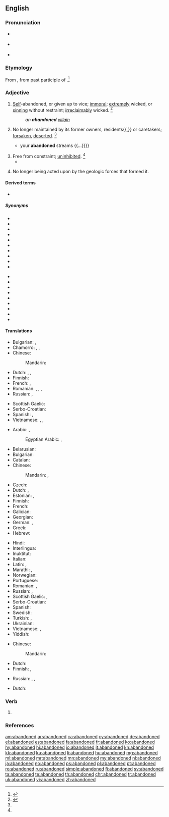 ==English==

===Pronunciation===
* {{a|RP}} {{IPA|/əˈbæn.dn̩d/|lang=en}}
* {{a|GenAm}} {{IPA|/əˈbæn.dn̩d/|lang=en}}
* {{audio|en-us-abandoned.ogg|Audio (US)|lang=en}}

===Etymology===
From {{m|en|abandon}}, from {{etyl|fr|en}} {{m|fr|abandonne|abandonné|immoral}} past participle of {{m|fr|abandonner}}.<ref>{{R:CDOE|page=2}}</ref>

===Adjective===
{{en-adj}}

# [[self|Self]]-abandoned, or given up to vice; [[immoral]]; [[extremely]] wicked, or [[sinning]] without restraint; [[irreclaimably]] wicked. {{defdate|First attested from 1350 to 1470}}<ref name =SOED>{{R:SOED5|page=2}}</ref>
#: ''an '''abandoned''' [[villain]]'' 
# No longer maintained by its former owners, residents{{,}} or caretakers; [[forsaken]], [[deserted]]. {{defdate|Late 15th century}}<ref name =SOED/>
#* {{quote-book|author=Thomson|passage={{...}} your '''abandoned''' streams {{...}}}}
# Free from constraint; [[uninhibited]]. {{defdate|Late 17th century}}<ref name =SOED/>
#* {{quote-book|year=1919|author=[[w:William Somerset Maugham|W. Somerset Maugham]]|title=[[w:The Moon and Sixpence|The Moon and Sixpence]]|chapter=11|passage=Everything was dirty and [[shabby]]. There was no sign of the '''abandoned''' luxury that Colonel MacAndrew had so confidently described.}}
# {{lb|en|geology}} No longer being acted upon by the geologic forces that formed it.

====Derived terms====
{{der-top}}
* {{l|en|abandonedness}}
{{der-mid}}
{{der-bottom}}

=====Synonyms=====
{{rel-top|synonyms of "abdicate"}}
* {{l|en|careless}}
* {{l|en|cast aside}}
* {{l|en|corrupt}}
* {{l|en|depraved}}
* {{l|en|deserted}}
* {{l|en|dissolute}}
* {{l|en|forsaken}}
* {{l|en|graceless}}
* {{l|en|impetuous}}
* {{l|en|reckless}}
{{rel-mid}}
* {{l|en|reprobate}}
* {{l|en|uninhibited}}
* {{l|en|unprincipled}}
* {{l|en|unrestrained}}
* {{l|en|vicious}}
* {{l|en|vile}}
* {{l|en|wanton}}
* {{l|en|wicked}}
* {{l|en|wild}}
{{rel-bottom}}

====Translations====
{{trans-top|wicked, self-abandoned, given to sin}}
* Bulgarian: {{t+|bg|разпуснат|m}}, {{t+|bg|разпусната|f}}
* Chamorro: {{t|ch|maabandona}}, {{t|ch|madingo}}, {{t|ch|mayute}}
* Chinese:
*: Mandarin: {{t+|cmn|放荡|sc=Hani}}
* Dutch: {{t+|nl|schaamteloos}}, {{t+|nl|verdorven}}, {{t+|nl|liederlijk}}
* Finnish: {{t+|fi|paatunut}}
* French: {{t+|fr|dévergondé|m}}, {{t+|fr|dévergondée|f}}
* Romanian: {{t+|ro|vicios|m}}, {{t|ro|desfrânat|m|n}}, {{t+|ro|imoral|m|n}}, {{t+|ro|nerușinat|m|n}}
* Russian: {{t+|ru|па́дший}}, {{t+|ru|распу́тный}}
{{trans-mid}}
* Scottish Gaelic: {{t|gd|meallta}}
* Serbo-Croatian: {{t|sh|запуштен|m|tr=zapušten|sc=Cyrl}}
* Spanish: {{t+|es|desenfrenado}}, {{t+|es|desinhibido}}
* Vietnamese: {{t+|vi|phóng đãng}}, {{t+|vi|truỵ lạc}}, {{t+|vi|trụy lạc}}
{{trans-bottom}}

{{trans-top|no longer maintained, forsaken, deserted}}
* Arabic: {{t|ar|مَهْجُورّ|m}}, {{t|ar|مَتْرُوك|m}}
*: Egyptian Arabic: {{t|arz|متساب|m|tr=metsāb|sc=Arab}}, {{t|arz|مهجور|m|tr=mahgūrr|sc=Arab}}
* Belarusian: {{t|be|закі́нуты|m|sc=Cyrl}}
* Bulgarian: {{t+|bg|изоставен}}
* Catalan: {{t+|ca|abandonat}}
* Chinese:
*: Mandarin: {{t|cmn|遗弃的|sc=Hani}}, {{t|cmn|抛弃的|sc=Hani}}
* Czech: {{t|cs|opuštěný}}
* Dutch: {{t+|nl|verlaten}}, {{t|nl|in de steek gelaten}}
* Estonian: {{t|et|maha jäetud}}, {{t|et|hüljatud}}
* Finnish: {{t+|fi|hylätty}}
* French: {{t+|fr|abandonné}}
* Galician: {{t+|gl|abandonado}}
* Georgian: {{t|ka|მიტოვებული|sc=Geor}}
* German: {{t+|de|verlassen}}, {{t|de|herrenlos}}
* Greek: {{t+|el|εγκαταλελειμμένος}}
* Hebrew: {{t|he|הֶפְקֵר}}
{{trans-mid}}
* Hindi: {{t+|hi|परित्यक्त|m|tr=parityakt|sc=Deva}}
* Interlingua: {{t|ia|abandonate}}
* Inuktitut: {{t|iu|hingitaq}}
* Italian: {{t+|it|abbandonato}}
* Latin: {{t|la|derelictus}}, {{t|la|desertus}}
* Marathi: {{t|mr|त्यक्त}}, {{t|mr|परित्यक्त}}
* Norwegian: {{t|no|løssluppen}}
* Portuguese: {{t+|pt|abandonado}}
* Romanian: {{t+|ro|abandonat|m}}, {{t+|ro|părăsit|m|n}}
* Russian: {{t+|ru|забро́шенный}}, {{t+|ru|поки́нутый}}
* Scottish Gaelic: {{t|gd|trèigte}}, {{t|gd|fàg|alt=air fhàgail}}
* Serbo-Croatian: {{t|sh|напуштен|m|tr=napušten|sc=Cyrl}}
* Spanish: {{t+|es|abandonado}}
* Swedish: {{t+|sv|övergiven}}
* Turkish: {{t|tr|terk edilmiş}}, {{t+|tr|metruk}}
* Ukrainian: {{t|uk|поки́нутий|m|sc=Cyrl}}
* Vietnamese: {{t-check|vi|[[bị]] [[bỏ rơi]]}} {{attention|vi|2=was "[[bị]] [[bỏ rơi]]" - assumed sum-of-parts; if an idiom, remove the wikilinks to the individual words. see [[User:Kephir/gadgets/xte#Translation_fixing]]}}, {{t-check|vi|ruồng bỏ|alt=bị ruồng bỏ}} {{attention|vi|2=was "bị [[ruồng bỏ]]" - assumed inflected form or vocalised spelling; please verify if linking is acceptable. see [[User:Kephir/gadgets/xte#Translation_fixing]]}}
* Yiddish: {{t|yi|הפֿקר|tr=hefker}}
{{trans-bottom}}

{{trans-top|free from constraint, uninhibited}}
* Chinese:
*: Mandarin: {{t+|cmn|不羁|sc=Hani}}
* Dutch: {{t|nl|ongeremd}}
* Finnish: {{t|fi|pidäkkeetön}}, {{t+|fi|rajaton}}
{{trans-mid}}
* Russian: {{t+|ru|несде́ржанный|m}}, {{t+|ru|необу́зданный|m}}, {{t+|ru|безу́держный|m}}
{{trans-bottom}}

{{trans-top|geology: no longer being acted upon by the geologic forces that formed it}}
{{trans-mid}}
* Dutch: {{t|nl|geologisch stabiel}}
{{trans-bottom}}

===Verb===
{{head|en|verb form}}

# {{en-past of|abandon}}

===References===
<references/>

[[am:abandoned]]
[[ar:abandoned]]
[[ca:abandoned]]
[[cy:abandoned]]
[[de:abandoned]]
[[el:abandoned]]
[[es:abandoned]]
[[fa:abandoned]]
[[fr:abandoned]]
[[ko:abandoned]]
[[hy:abandoned]]
[[hi:abandoned]]
[[io:abandoned]]
[[it:abandoned]]
[[kn:abandoned]]
[[kk:abandoned]]
[[ku:abandoned]]
[[li:abandoned]]
[[hu:abandoned]]
[[mg:abandoned]]
[[ml:abandoned]]
[[mr:abandoned]]
[[mn:abandoned]]
[[my:abandoned]]
[[nl:abandoned]]
[[ja:abandoned]]
[[no:abandoned]]
[[ps:abandoned]]
[[pl:abandoned]]
[[pt:abandoned]]
[[ro:abandoned]]
[[ru:abandoned]]
[[simple:abandoned]]
[[fi:abandoned]]
[[sv:abandoned]]
[[ta:abandoned]]
[[te:abandoned]]
[[th:abandoned]]
[[chr:abandoned]]
[[tr:abandoned]]
[[uk:abandoned]]
[[vi:abandoned]]
[[zh:abandoned]]